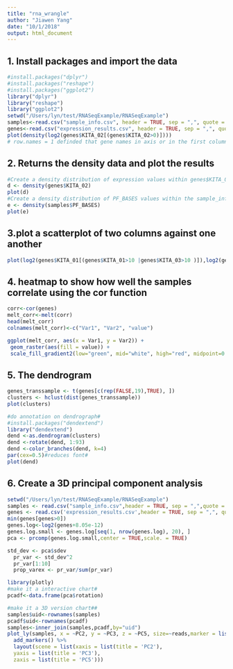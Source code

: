 ```yaml
---
title: "rna_wrangle"
author: "Jiawen Yang"
date: "10/1/2018"
output: html_document
---
```

## 1. Install packages and import the data ##
```r
#install.packages("dplyr")
#install.packages("reshape")
#install.packages("ggplot2")
library("dplyr")
library("reshape")
library("ggplot2")
setwd("/Users/lyn/test/RNASeqExample/RNASeqExample")
samples<-read.csv("sample_info.csv", header = TRUE, sep = ",", quote = "\"", dec = ".", fill = TRUE, row.names = 1)
genes<-read.csv("expression_results.csv", header = TRUE, sep = ",", quote = "\"", dec = ".", fill = TRUE, row.names = 1)
plot(density(log2(genes$KITA_02[(genes$KITA_02>0)])))
# row.names = 1 definded that gene names in axis or in the first column#
```

## 2. Returns the density data and plot the results ##
```r
#Create a density distribution of expression values within genes$KITA_02 on log scales#
d <- density(genes$KITA_02)
plot(d)
#Create a density distribution of PF_BASES values within the sample_info.csv file#
e <- density(samples$PF_BASES)
plot(e)
```

## 3.plot a scatterplot of two columns against one another ##
```r
plot(log2(genes$KITA_01[(genes$KITA_01>10 |genes$KITA_03>10 )]),log2(genes$KITA_03[(genes$KITA_01>10 |genes$KITA_03>10)]))

```

## 4. heatmap to show how well the samples correlate using the cor function ##
```r
corr<-cor(genes)
melt_corr<-melt(corr)
head(melt_corr)
colnames(melt_corr)<-c("Var1", "Var2", "value")

ggplot(melt_corr, aes(x = Var1, y = Var2)) +
 geom_raster(aes(fill = value)) +
 scale_fill_gradient2(low="green", mid="white", high="red", midpoint=0.5) + theme_classic()

```

## 5. The dendrogram ##
```r
genes_transsample <- t(genes[c(rep(FALSE,19),TRUE), ])
clusters <- hclust(dist(genes_transsample))
plot(clusters)

#do annotation on dendrograph#
#install.packages("dendextend")
library("dendextend")
dend <-as.dendrogram(clusters)
dend <-rotate(dend, 1:93)
dend <-color_branches(dend, k=4)
par(cex=0.5)#reduces font#
plot(dend)
```

## 6. Create a 3D principal component analysis ##
```r
setwd("/Users/lyn/test/RNASeqExample/RNASeqExample")
samples <- read.csv("sample_info.csv",header = TRUE, sep = ",",quote = "\"" ,dec = ",", fill = TRUE, row.names = 1)
genes <- read.csv('expression_results.csv',header = TRUE, sep = ",", quote = "\"", dec = ".", fill = TRUE, row.names = 1)
min(genes[genes>0])
genes.log<-log2(genes+8.05e-12)
genes.log.small <- genes.log[seq(1, nrow(genes.log), 20), ]
pca <- prcomp(genes.log.small,center = TRUE,scale. = TRUE)
```
```r
std_dev <- pca$sdev
  pr_var <- std_dev^2
  pr_var[1:10]
  prop_varex <- pr_var/sum(pr_var)
```
```r
library(plotly)
#make it a interactive chart#
pcadf<-data.frame(pca$rotation)
```
```r
#make it a 3D version chart##
samples$uid<-rownames(samples)
pcadf$uid<-rownames(pcadf)
samples<-inner_join(samples,pcadf,by="uid")
plot_ly(samples, x = ~PC2, y = ~PC3, z = ~PC5, size=~reads,marker = list(symbol = 'circle', sizemode = 'diameter'), sizes = c(5, 25), color = ~Kit, colors = c('#BF382A', '#0C4B8E')) %>%
  add_markers() %>%
  layout(scene = list(xaxis = list(title = 'PC2'),
  yaxis = list(title = 'PC3'),
  zaxis = list(title = 'PC5')))
```



